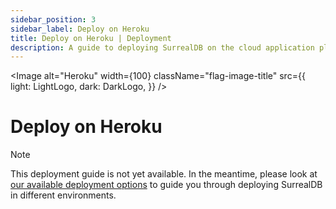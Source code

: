```yaml
---
sidebar_position: 3
sidebar_label: Deploy on Heroku
title: Deploy on Heroku | Deployment
description: A guide to deploying SurrealDB on the cloud application platform Heroku.
---
```



<Image
    alt="Heroku"
    width={100}
    className="flag-image-title"
    src={{
        light: LightLogo,
        dark: DarkLogo,
    }}
/>

# Deploy on Heroku

> [!NOTE]
> This deployment guide is not yet available. In the meantime, please look at [our available deployment options](/docs/surrealdb/deployment) to guide you through deploying SurrealDB in different environments.
